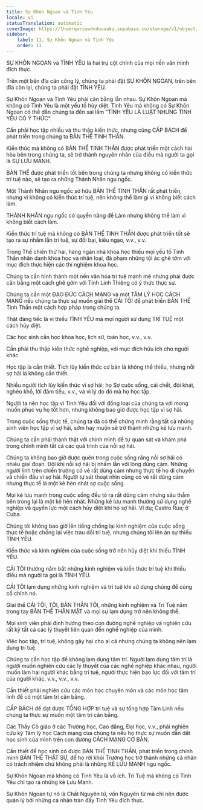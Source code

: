 ```yaml
---
title: Sự Khôn Ngoan và Tình Yêu
locale: vi
statusTranslation: automatic
coverImage: https://lhvmrqwrcowdvduuaukz.supabase.co/storage/v1/object/public/strapi-uploads/small_cover-educacion-fundamental.webp-2d51a7828a2b1309555be27f7e2a61a0.webp
sidebar:
    label: 11. Sự Khôn Ngoan và Tình Yêu
    order: 11
---
```

SỰ KHÔN NGOAN và TÌNH YÊU là hai trụ cột chính của mọi nền văn minh đích thực.

Trên một bên đĩa cân công lý, chúng ta phải đặt SỰ KHÔN NGOAN, trên bên đĩa còn lại, chúng ta phải đặt TÌNH YÊU.

Sự Khôn Ngoan và Tình Yêu phải cân bằng lẫn nhau. Sự Khôn Ngoan mà không có Tình Yêu là một yếu tố hủy diệt. Tình Yêu mà không có Sự Khôn Ngoan có thể dẫn chúng ta đến sai lầm "TÌNH YÊU LÀ LUẬT NHƯNG TÌNH YÊU CÓ Ý THỨC".

Cần phải học tập nhiều và thu thập kiến thức, nhưng cũng CẤP BÁCH để phát triển trong chúng ta BẢN THỂ TINH THẦN.

Kiến thức mà không có BẢN THỂ TINH THẦN được phát triển một cách hài hòa bên trong chúng ta, sẽ trở thành nguyên nhân của điều mà người ta gọi là SỰ LƯU MANH.

BẢN THỂ được phát triển tốt bên trong chúng ta nhưng không có kiến thức trí tuệ nào, sẽ tạo ra những Thánh Nhân ngu ngốc.

Một Thánh Nhân ngu ngốc sở hữu BẢN THỂ TINH THẦN rất phát triển, nhưng vì không có kiến thức trí tuệ, nên không thể làm gì vì không biết cách làm.

THÁNH NHÂN ngu ngốc có quyền năng để Làm nhưng không thể làm vì không biết cách làm.

Kiến thức trí tuệ mà không có BẢN THỂ TINH THẦN được phát triển tốt sẽ tạo ra sự nhầm lẫn trí tuệ, sự đồi bại, kiêu ngạo, v.v., v.v.

Trong Thế chiến thứ hai, hàng ngàn nhà khoa học thiếu mọi yếu tố Tinh Thần nhân danh khoa học và nhân loại, đã phạm những tội ác ghê tởm với mục đích thực hiện các thí nghiệm khoa học.

Chúng ta cần hình thành một nền văn hóa trí tuệ mạnh mẽ nhưng phải được cân bằng một cách ghê gớm với Tính Linh Thiêng có ý thức thực sự.

Chúng ta cần một ĐẠO ĐỨC CÁCH MẠNG và một TÂM LÝ HỌC CÁCH MẠNG nếu chúng ta thực sự muốn giải thể CÁI TÔI để phát triển BẢN THỂ Tinh Thần một cách hợp pháp trong chúng ta.

Thật đáng tiếc là vì thiếu TÌNH YÊU mà mọi người sử dụng TRÍ TUỆ một cách hủy diệt.

Các học sinh cần học khoa học, lịch sử, toán học, v.v., v.v.

Cần phải thu thập kiến thức nghề nghiệp, với mục đích hữu ích cho người khác.

Học tập là cần thiết. Tích lũy kiến thức cơ bản là không thể thiếu, nhưng nỗi sợ hãi là không cần thiết.

Nhiều người tích lũy kiến thức vì sợ hãi; họ Sợ cuộc sống, cái chết, đói khát, nghèo khổ, lời đàm tiếu, v.v., và vì lý do đó mà họ học tập.

Người ta nên học tập vì Tình Yêu đối với đồng loại của chúng ta với mong muốn phục vụ họ tốt hơn, nhưng không bao giờ được học tập vì sợ hãi.

Trong cuộc sống thực tế, chúng ta đã có thể chứng minh rằng tất cả những sinh viên học tập vì sợ hãi, sớm hay muộn sẽ trở thành những kẻ lưu manh.

Chúng ta cần phải thành thật với chính mình để tự quan sát và khám phá trong chính mình tất cả các quá trình của nỗi sợ hãi.

Chúng ta không bao giờ được quên trong cuộc sống rằng nỗi sợ hãi có nhiều giai đoạn. Đôi khi nỗi sợ hãi bị nhầm lẫn với lòng dũng cảm. Những người lính trên chiến trường có vẻ rất dũng cảm nhưng thực tế họ di chuyển và chiến đấu vì sợ hãi. Người tự sát thoạt nhìn cũng có vẻ rất dũng cảm nhưng thực tế là một kẻ hèn nhát sợ cuộc sống.

Mọi kẻ lưu manh trong cuộc sống đều tỏ ra rất dũng cảm nhưng sâu thẳm bên trong lại là một kẻ hèn nhát. Những kẻ lưu manh thường sử dụng nghề nghiệp và quyền lực một cách hủy diệt khi họ sợ hãi. Ví dụ; Castro Rúa; ở Cuba.

Chúng tôi không bao giờ lên tiếng chống lại kinh nghiệm của cuộc sống thực tế hoặc chống lại việc trau dồi trí tuệ, nhưng chúng tôi lên án sự thiếu TÌNH YÊU.

Kiến thức và kinh nghiệm của cuộc sống trở nên hủy diệt khi thiếu TÌNH YÊU.

CÁI TÔI thường nắm bắt những kinh nghiệm và kiến thức trí tuệ khi thiếu điều mà người ta gọi là TÌNH YÊU.

CÁI TÔI lạm dụng những kinh nghiệm và trí tuệ khi sử dụng chúng để củng cố chính nó.

Giải thể CÁI TÔI, TÔI, BẢN THÂN TÔI, những kinh nghiệm và Trí Tuệ nằm trong tay BẢN THỂ THÂN MẬT và mọi sự lạm dụng trở nên không thể.

Mọi sinh viên phải định hướng theo con đường nghề nghiệp và nghiên cứu rất kỹ tất cả các lý thuyết liên quan đến nghề nghiệp của mình.

Việc học tập, trí tuệ, không gây hại cho ai cả nhưng chúng ta không nên lạm dụng trí tuệ.

Chúng ta cần học tập để không lạm dụng tâm trí. Người lạm dụng tâm trí là người muốn nghiên cứu các lý thuyết của các nghề nghiệp khác nhau, người muốn làm hại người khác bằng trí tuệ, người thực hiện bạo lực đối với tâm trí của người khác, v.v., v.v., v.v.

Cần thiết phải nghiên cứu các môn học chuyên môn và các môn học tâm linh để có một tâm trí cân bằng.

CẤP BÁCH để đạt được TỔNG HỢP trí tuệ và sự tổng hợp Tâm Linh nếu chúng ta thực sự muốn một tâm trí cân bằng.

Các Thầy Cô giáo ở các Trường học, Cao đẳng, Đại học, v.v., phải nghiên cứu kỹ Tâm lý học Cách mạng của chúng ta nếu họ thực sự muốn dẫn dắt học sinh của mình trên con đường CÁCH MẠNG CƠ BẢN.

Cần thiết để học sinh có được BẢN THỂ TINH THẦN, phát triển trong chính mình BẢN THỂ THẬT SỰ, để họ rời khỏi Trường học trở thành những cá nhân có trách nhiệm chứ không phải là những KẺ LƯU MANH ngu ngốc.

Sự Khôn Ngoan mà không có Tình Yêu là vô ích. Trí Tuệ mà không có Tình Yêu chỉ tạo ra những kẻ Lưu Manh.

Sự Khôn Ngoan tự nó là Chất Nguyên tử, vốn Nguyên tử mà chỉ nên được quản lý bởi những cá nhân tràn đầy Tình Yêu đích thực.

